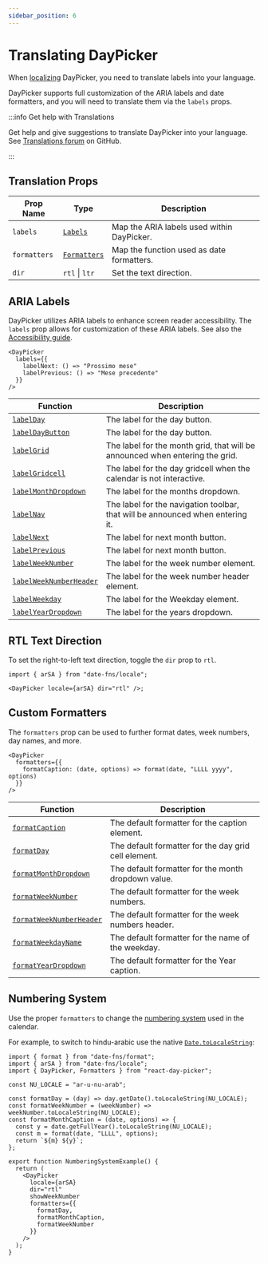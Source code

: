 ```yaml
---
sidebar_position: 6
---
```


# Translating DayPicker

When [localizing](./localization.mdx) DayPicker, you need to translate labels into your language.

DayPicker supports full customization of the ARIA labels and date formatters, and you will need to translate them via the `labels` props.

:::info Get help with Translations

Get help and give suggestions to translate DayPicker into your language. See [Translations forum](https://github.com/gpbl/react-day-picker/discussions/categories/translation-and-localization) on GitHub.

:::

## Translation Props

| Prop Name    | Type                                              | Description                                |
| ------------ | ------------------------------------------------- | ------------------------------------------ |
| `labels`     | [`Labels`](../api/type-aliases/Labels.md)         | Map the ARIA labels used within DayPicker. |
| `formatters` | [`Formatters`](../api/type-aliases/Formatters.md) | Map the function used as date formatters.  |
| `dir`        | `rtl` \| `ltr`                                    | Set the text direction.                    |

## ARIA Labels

DayPicker utilizes ARIA labels to enhance screen reader accessibility. The `labels` prop allows for customization of these ARIA labels. See also the [Accessibility guide](./accessibility.mdx).

```tsx
<DayPicker
  labels={{
    labelNext: () => "Prossimo mese"
    labelPrevious: () => "Mese precedente"
  }}
/>
```

| Function                                                             | Description                                                                    |
| -------------------------------------------------------------------- | ------------------------------------------------------------------------------ |
| [`labelDay`](../api/functions/labelDay.md)                           | The label for the day button.                                                  |
| [`labelDayButton`](../api/functions/labelDayButton.md)               | The label for the day button.                                                  |
| [`labelGrid`](../api/functions/labelGrid.md)                         | The label for the month grid, that will be announced when entering the grid.   |
| [`labelGridcell`](../api/functions/labelGridcell.md)                 | The label for the day gridcell when the calendar is not interactive.           |
| [`labelMonthDropdown`](../api/functions/labelMonthDropdown.md)       | The label for the months dropdown.                                             |
| [`labelNav`](../api/functions/labelNav.md)                           | The label for the navigation toolbar, that will be announced when entering it. |
| [`labelNext`](../api/functions/labelNext.md)                         | The label for next month button.                                               |
| [`labelPrevious`](../api/functions/labelPrevious.md)                 | The label for next month button.                                               |
| [`labelWeekNumber`](../api/functions/labelWeekNumber.md)             | The label for the week number element.                                         |
| [`labelWeekNumberHeader`](../api/functions/labelWeekNumberHeader.md) | The label for the week number header element.                                  |
| [`labelWeekday`](../api/functions/labelWeekday.md)                   | The label for the Weekday element.                                             |
| [`labelYearDropdown`](../api/functions/labelYearDropdown.md)         | The label for the years dropdown.                                              |

## RTL Text Direction

To set the right-to-left text direction, toggle the `dir` prop to `rtl`.

```tsx caption="render:Rtl"
import { arSA } from "date-fns/locale";

<DayPicker locale={arSA} dir="rtl" />;
```

<BrowserWindow>
  <Examples.Rtl />
</BrowserWindow>

## Custom Formatters

The `formatters` prop can be used to further format dates, week numbers, day names, and more.

```tsx
<DayPicker
  formatters={{
    formatCaption: (date, options) => format(date, "LLLL yyyy", options)
  }}
/>
```

| Function                                                               | Description                                          |
| ---------------------------------------------------------------------- | ---------------------------------------------------- |
| [`formatCaption`](../api/functions/formatCaption.md)                   | The default formatter for the caption element.       |
| [`formatDay`](../api/functions/formatDay.md)                           | The default formatter for the day grid cell element. |
| [`formatMonthDropdown`](../api/functions/formatMonthDropdown.md)       | The default formatter for the month dropdown value.  |
| [`formatWeekNumber`](../api/functions/formatWeekNumber.md)             | The default formatter for the week numbers.          |
| [`formatWeekNumberHeader`](../api/functions/formatWeekNumberHeader.md) | The default formatter for the week numbers header.   |
| [`formatWeekdayName`](../api/functions/formatWeekdayName.md)           | The default formatter for the name of the weekday.   |
| [`formatYearDropdown`](../api/functions/formatYearDropdown.md)         | The default formatter for the Year caption.          |

## Numbering System

Use the proper `formatters` to change the [numbering system](https://en.wikipedia.org/wiki/Numeral_system) used in the calendar.

For example, to switch to hindu-arabic use the native [`Date.toLocaleString`](https://developer.mozilla.org/en/docs/Web/JavaScript/Reference/Global_Objects/Date/toLocaleString):

```tsx caption="render:NumberingSystem"
import { format } from "date-fns/format";
import { arSA } from "date-fns/locale";
import { DayPicker, Formatters } from "react-day-picker";

const NU_LOCALE = "ar-u-nu-arab";

const formatDay = (day) => day.getDate().toLocaleString(NU_LOCALE);
const formatWeekNumber = (weekNumber) => weekNumber.toLocaleString(NU_LOCALE);
const formatMonthCaption = (date, options) => {
  const y = date.getFullYear().toLocaleString(NU_LOCALE);
  const m = format(date, "LLLL", options);
  return `${m} ${y}`;
};

export function NumberingSystemExample() {
  return (
    <DayPicker
      locale={arSA}
      dir="rtl"
      showWeekNumber
      formatters={{
        formatDay,
        formatMonthCaption,
        formatWeekNumber
      }}
    />
  );
}
```

<BrowserWindow>
  <Examples.NumberingSystem />
</BrowserWindow>
